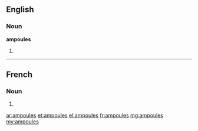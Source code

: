 ==English==

===Noun===
'''ampoules'''

# {{plural of|ampoule}}

----

==French==

===Noun===
{{head|fr|g=f-p}}

# {{plural of|ampoule|lang=fr}}

[[ar:ampoules]]
[[et:ampoules]]
[[el:ampoules]]
[[fr:ampoules]]
[[mg:ampoules]]
[[my:ampoules]]